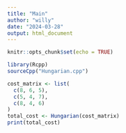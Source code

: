 ```yaml
---
title: "Main"
author: "willy"
date: "2024-03-28"
output: html_document
---
```


```r
knitr::opts_chunk$set(echo = TRUE)
```

```r
library(Rcpp)
sourceCpp("Hungarian.cpp")
```


```r
cost_matrix <- list(
  c(8, 6, 5),
  c(5, 4, 7),
  c(8, 4, 6)
)
total_cost <- Hungarian(cost_matrix)
print(total_cost)
```






